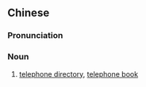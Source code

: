{{also|电话簿}}
==Chinese==
{{zh-forms|s=电话簿|type=21}}

===Pronunciation===
{{zh-pron
|m=diànhuàbù
|c=din6 waa6-2 bou6-2
|cat=n
}}

===Noun===
{{zh-noun}}

# [[telephone directory]], [[telephone book]] {{gloss|a listing of telephone subscribers}}